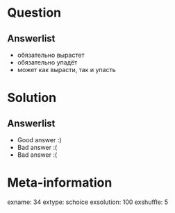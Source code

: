 Question
========


Answerlist
----------
*  обязательно вырастет
*  обязательно упадёт
*  может как вырасти, так и упасть

Solution
========

Answerlist
----------
*  Good answer :)
*  Bad answer :(
*  Bad answer :(

Meta-information
================
exname: 34
extype: schoice
exsolution: 100
exshuffle: 5
